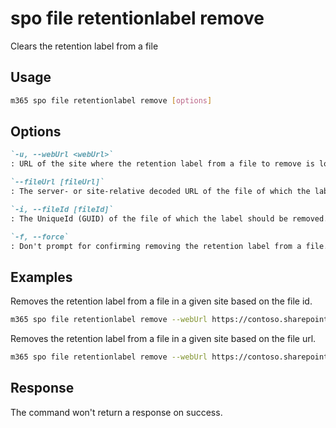 
# spo file retentionlabel remove

Clears the retention label from a file

## Usage

```sh
m365 spo file retentionlabel remove [options]
```

## Options

```md definition-list
`-u, --webUrl <webUrl>`
: URL of the site where the retention label from a file to remove is located.

`--fileUrl [fileUrl]`
: The server- or site-relative decoded URL of the file of which the label should be removed. Specify either `fileUrl` or `fileId` but not both.

`-i, --fileId [fileId]`
: The UniqueId (GUID) of the file of which the label should be removed. Specify either `fileUrl` or `fileId` but not both.

`-f, --force`
: Don't prompt for confirming removing the retention label from a file.
```

<Global />

## Examples

Removes the retention label from a file in a given site based on the file id.

```sh
m365 spo file retentionlabel remove --webUrl https://contoso.sharepoint.com/sites/project-x --fileId 0cd891ef-afce-4e55-b836-fce03286cccf
```

Removes the retention label from a file in a given site based on the file url.

```sh
m365 spo file retentionlabel remove --webUrl https://contoso.sharepoint.com/sites/project-x --fileUrl /sites/project-x/Shared Documents/Document.docx --id 1
```

## Response

The command won't return a response on success.
